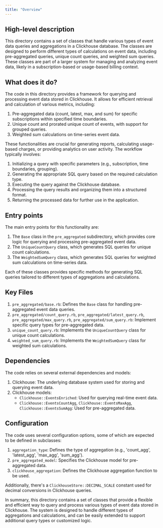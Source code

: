 ```yaml
---
title: "Overview"
---
```


## High-level description
This directory contains a set of classes that handle various types of event data queries and aggregations in a Clickhouse database. The classes are designed to perform different types of calculations on event data, including pre-aggregated queries, unique count queries, and weighted sum queries. These classes are part of a larger system for managing and analyzing event data, likely in a subscription-based or usage-based billing context.

## What does it do?
The code in this directory provides a framework for querying and processing event data stored in Clickhouse. It allows for efficient retrieval and calculation of various metrics, including:

1. Pre-aggregated data (count, latest, max, and sum) for specific subscriptions within specified time boundaries.
2. Unique count and prorated unique count of events, with support for grouped queries.
3. Weighted sum calculations on time-series event data.

These functionalities are crucial for generating reports, calculating usage-based charges, or providing analytics on user activity. The workflow typically involves:

1. Initializing a query with specific parameters (e.g., subscription, time boundaries, grouping).
2. Generating the appropriate SQL query based on the required calculation type.
3. Executing the query against the Clickhouse database.
4. Processing the query results and organizing them into a structured format.
5. Returning the processed data for further use in the application.

## Entry points
The main entry points for this functionality are:

1. The `Base` class in the `pre_aggregated` subdirectory, which provides core logic for querying and processing pre-aggregated event data.
2. The `UniqueCountQuery` class, which generates SQL queries for unique count calculations.
3. The `WeightedSumQuery` class, which generates SQL queries for weighted sum calculations on time-series data.

Each of these classes provides specific methods for generating SQL queries tailored to different types of aggregations and calculations.

## Key Files
1. `pre_aggregated/base.rb`: Defines the `Base` class for handling pre-aggregated event data queries.
2. `pre_aggregated/count_query.rb`, `pre_aggregated/latest_query.rb`, `pre_aggregated/max_query.rb`, `pre_aggregated/sum_query.rb`: Implement specific query types for pre-aggregated data.
3. `unique_count_query.rb`: Implements the `UniqueCountQuery` class for unique count calculations.
4. `weighted_sum_query.rb`: Implements the `WeightedSumQuery` class for weighted sum calculations.

## Dependencies
The code relies on several external dependencies and models:

1. Clickhouse: The underlying database system used for storing and querying event data.
2. Clickhouse models:
   - `Clickhouse::EventsEnriched`: Used for querying real-time event data.
   - `Clickhouse::EventsCountAgg`, `Clickhouse::EventsMaxAgg`, `Clickhouse::EventsSumAgg`: Used for pre-aggregated data.

## Configuration
The code uses several configuration options, some of which are expected to be defined in subclasses:

1. `aggregation_type`: Defines the type of aggregation (e.g., 'count_agg', 'latest_agg', 'max_agg', 'sum_agg').
2. `pre_aggregated_model`: Specifies the Clickhouse model for pre-aggregated data.
3. `clickhouse_aggregation`: Defines the Clickhouse aggregation function to be used.

Additionally, there's a `ClickhouseStore::DECIMAL_SCALE` constant used for decimal conversions in Clickhouse queries.

In summary, this directory contains a set of classes that provide a flexible and efficient way to query and process various types of event data stored in Clickhouse. The system is designed to handle different types of aggregations and calculations, and can be easily extended to support additional query types or customized logic.